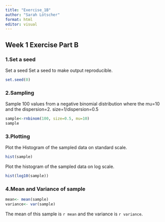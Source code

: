 ---
title: "Exercise_1B"
author: "Sarah Lötscher"
format: html
editor: visual
---

## Week 1 Exercise Part B


### 1.Set a seed
Set a seed Set a seed to make output reproducible.

```{r}
set.seed(0)
```

### 2.Sampling

Sample 100 values from a negative binomial distribution where the mu=10 and the dispersion=2.
size=1/dispersion=0.5
```{r}
sample<-rnbinom(100, size=0.5, mu=10)
sample
```

### 3.Plotting
Plot the Histogram of the sampled data on standard scale.

```{r}
hist(sample)
```

Plot the histogram of the sampled data on log scale.

```{r}
hist(log10(sample))

```
### 4.Mean and Variance of sample
```{r}
mean<- mean(sample)
variance<- var(sample)
```

The mean of this sample is `r mean` and the variance is `r variance`. 
